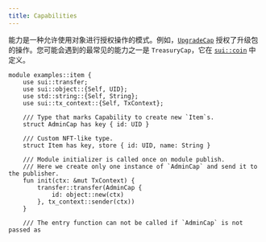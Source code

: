 ```yaml
---
title: Capabilities
---
```


能力是一种允许使用对象进行授权操作的模式。例如，[`UpgradeCap`](../packages/upgrade.mdx#requirements) 授权了升级包的操作。您可能会遇到的最常见的能力之一是 `TreasuryCap`，它在 [`sui::coin`](https://github.com/MystenLabs/sui/tree/main/crates/sui-framework/packages/sui-framework/sources/coin.move) 中定义。



```move
module examples::item {
    use sui::transfer;
    use sui::object::{Self, UID};
    use std::string::{Self, String};
    use sui::tx_context::{Self, TxContext};

    /// Type that marks Capability to create new `Item`s.
    struct AdminCap has key { id: UID }

    /// Custom NFT-like type.
    struct Item has key, store { id: UID, name: String }

    /// Module initializer is called once on module publish.
    /// Here we create only one instance of `AdminCap` and send it to the publisher.
    fun init(ctx: &mut TxContext) {
        transfer::transfer(AdminCap {
            id: object::new(ctx)
        }, tx_context::sender(ctx))
    }

    /// The entry function can not be called if `AdminCap` is not passed as
```
